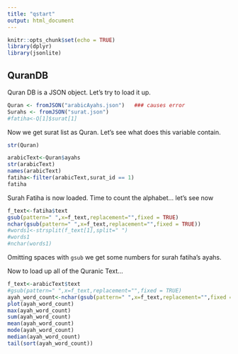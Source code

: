 ```yaml
---
title: "qstart"
output: html_document
---
```


```r
knitr::opts_chunk$set(echo = TRUE)
library(dplyr)
library(jsonlite)
```

## QuranDB

Quran DB is a JSON object. Let's try to load it up.

```r
Quran <- fromJSON("arabicAyahs.json")   ### causes error
Surahs <- fromJSON("surat.json")
#fatiha<-Q[1]$surat[1]
```
Now we get surat list as Quran. Let's see what does this variable contain.

```r
str(Quran)
```
```r
arabicText<-Quran$ayahs
str(arabicText)
names(arabicText)
fatiha<-filter(arabicText,surat_id == 1)
fatiha

```
Surah Fatiha is now loaded.
Time to count the alphabet... let's see now
```r
f_text<-fatiha$text
gsub(pattern=" ",x=f_text,replacement="",fixed = TRUE)
nchar(gsub(pattern=" ",x=f_text,replacement="",fixed = TRUE))
#words1<-strsplit(f_text[1],split=" ")
#words1
#nchar(words1)
```
Omitting spaces with `gsub` we get some numbers for surah fatiha's ayahs.

Now to load up all of the Quranic Text...

```r
f_text<-arabicText$text
#gsub(pattern=" ",x=f_text,replacement="",fixed = TRUE)
ayah_word_count<-nchar(gsub(pattern=" ",x=f_text,replacement="",fixed = TRUE))
plot(ayah_word_count)
max(ayah_word_count)
sum(ayah_word_count)
mean(ayah_word_count)
mode(ayah_word_count)
median(ayah_word_count)
tail(sort(ayah_word_count))
```
